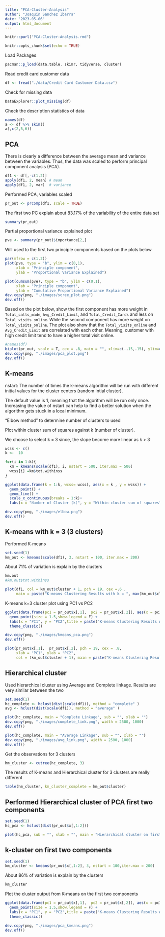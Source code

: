 ```yaml
---
title: "PCA-Cluster-Analysis"
author: "Joaquin Sanchez Ibarra"
date: "2023-05-06"
output: html_document
---
```


```r
knitr::purl("PCA-Cluster-Analysis.rmd")
```


```r
knitr::opts_chunk$set(echo = TRUE)
```


Load Packages
```r
pacman::p_load(data.table, skimr, tidyverse, cluster)
```

Read credit card customer data 
```r
df <- fread("./data/Credit Card Customer Data.csv")
```

Check for missing data 
```r
DataExplorer::plot_missing(df)
```

Check the description statistics of data
```r
names(df)
a <- df %>% skim()
a[,c(2,5,6)]
```


## PCA 

There is clearly a difference between the average mean and variance between the variables. Thus, the data was scaled to perform principal component analysis (PCA).

```r
df1 <- df[,-c(1,2)]
apply(df1, 2, mean) # mean
apply(df1, 2, var)  # variance
```

Performed PCA, variables scaled
```r
pr_out <- prcomp(df1, scale = TRUE)
```

The first two PC explain about 83.17% of the variability of the entire data set
```r
summary(pr_out)
```

Partial proportional variance explained plot

```r
pve <- summary(pr_out)$importance[2,]
```

Will used to the first two principle components based on the plots below
```r
par(mfrow = c(1,2))
plot(pve, type = "b", ylim = c(0,1),
     xlab = "Principle component",
     ylab = "Proportional Variance Explained")

plot(cumsum(pve), type = "b", ylim = c(0,1),
     xlab = "Principle component",
     ylab = "Cumulative Proportional Variance Explained")
dev.copy(png, "./images/scree_plot.png")
dev.off()

```

Based on the plot below, show the first component has more weight in `Total_calls_made`, `Avg_Credit_Limit`, and `Total_Credit_Cards` and less on `Total_visits_online`. While the second component has more weight on `Total_visits_online`. The plot also show that the `Total_visits_online` and `Avg_Credit_Limit` are correlated with each other. Meaning, customer with high credit limit tend to have a higher total visit online. 


```r
#names(df)
biplot(pr_out, scale = T, cex = .8, main = "", xlim=c(-.15,.15), ylim=c(-.10,.15))
dev.copy(png, "./images/pca_plot.png")
dev.off()
```

## K-means

nstart: The number of times the k-means algorithm will be run with different initial values for the cluster centers (random intial cluster).

The default value is 1, meaning that the algorithm will be run only once. Increasing the value of nstart can help to find a better solution when the algorithm gets stuck in a local minimum. 


"Elbow method" to determine number of clusters to used

Plot within cluster sum of squares against k (number of cluster).

We choose to select k = 3 since, the slope become more linear as k > 3 
```r
wcss <- c()
k <-  10

for(i in 1:k){
  km = kmeans(scale(df1), i, nstart = 500, iter.max = 500)
  wcss[i] =km$tot.withinss
}

ggplot(data.frame(k = 1:k, wcss= wcss), aes(x = k , y = wcss)) + 
  geom_point() + 
  geom_line() + 
  scale_x_continuous(breaks = 1:k)+
  labs(x = "Number of Cluster (k)", y = "Within-cluster sum of squares", title = "") 

dev.copy(png, "./images/elbow.png")
dev.off()
```


## K-means with k = 3 (3 clusters)

Performed K-means
```r
set.seed(1)
km_out <- kmeans(scale(df1), 3, nstart = 100, iter.max = 200)
```

About 71% of variation is explain by the clusters
```r
km.out
#km.out$tot.withinss
```


```r
plot(df1, col = km_out$cluster + 1, pch = 19, cex =.6 ,
     main = paste("K-means Clustering Results with k = ", max(km_out$cluster)) )
```


K-means k=3 cluster plot using PC1 vs PC2
```r
ggplot(data.frame(pc1 = pr_out$x[,1],  pc2 = pr_out$x[,2]), aes(x = pc1, y = pc2, color = as.factor(km_out$cluster) )) + 
  geom_point(size = 1.5,show.legend = F) + 
  labs(x = "PC1", y = "PC2",title = paste("K-means Clustering Results with k = ", max(km_out$cluster))) + 
  theme_classic()

dev.copy(png, "./images/kmeans_pca.png")
dev.off()

plot(pr_out$x[,1],  pr_out$x[,2], pch = 19, cex = .8,
     xlab = "PC1", ylab = "PC2",
     col = (km_out$cluster + 1), main = paste("K-means Clustering Results with k = ", max(km_out$cluster)))
```

## Hierarchical cluster

Used hierarchical cluster using Average and Complete linkage. Results are very similar between the two 

```r
set.seed(1)
hc_complete <- hclust(dist(scale(df1)), method = "complete" )
avg <- hclust(dist(scale(df1)), method = "average" )
```

```r
plot(hc_complete, main = "Complete Linkage", sub = "", xlab = "")
dev.copy(png, "./images/complete_link.png", width = 2500, 1000)
dev.off()

plot(hc_complete, main = "Average Linkage", sub = "", xlab = "")
dev.copy(png, "./images/avg_link.png", width = 2500, 1000)
dev.off()

```

Get the observations for 3 clusters
```r
hm_cluster <- cutree(hc_complete, 3)
```


The results of K-means and Hierarchical cluster for 3 clusters are really different 
```r
table(hm_cluster, km_cluster_complete = km_out$cluster)
```

## Performed Hierarchical cluster of PCA first two components

```r
set.seed(1)
hc_pca <- hclust(dist(pr_out$x[,1:2]))
```

```r
plot(hc_pca, sub = "", xlab = "", main = "Hierarchical cluster on first 2 PCA")
```

## k-cluster on first two components

```r
set.seed(1)
km_cluster <- kmeans(pr_out$x[,1:2], 3, nstart = 100,iter.max = 200)
```

About 86% of variation is explain by the clusters

```r
km_cluster
```

Plot the cluster output from K-means on the first two components
```r
ggplot(data.frame(pc1 = pr_out$x[,1],  pc2 = pr_out$x[,2]), aes(x = pc1, y = pc2, color = as.factor(km_cluster$cluster) )) + 
  geom_point(size = 1.5,show.legend = F) + 
  labs(x = "PC1", y = "PC2",title = paste("K-means Clustering Results with k = ", max(km_out$cluster))) + 
  theme_classic()

dev.copy(png, "./images/pca_kmeans.png")
dev.off()
```

